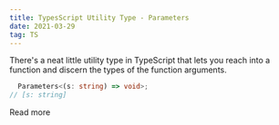 ```yaml
---
title: TypesScript Utility Type - Parameters
date: 2021-03-29
tag: TS
---
```



There's a neat little utility type in TypeScript that lets you reach into a function
and discern the types of the function arguments. 

```ts
  Parameters<(s: string) => void>;
// [s: string]
```

<TextLink href="https://www.typescriptlang.org/docs/handbook/utility-types.html#parameterstype">Read more</TextLink>
